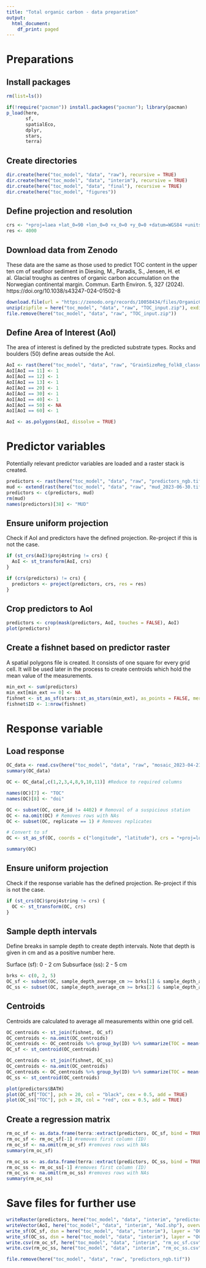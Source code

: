 ```yaml
---
title: "Total organic carbon - data preparation"
output:
  html_document:
    df_print: paged
---
```


# Preparations

## Install packages

```r
rm(list=ls())

if(!require("pacman")) install.packages("pacman"); library(pacman)
p_load(here,
       sf,
       spatialEco,
       dplyr,
       stars,
       terra)
```


## Create directories

```r
dir.create(here("toc_model", "data", "raw"), recursive = TRUE)
dir.create(here("toc_model", "data", "interim"), recursive = TRUE)
dir.create(here("toc_model", "data", "final"), recursive = TRUE)
dir.create(here("toc_model", "figures"))
```


## Define projection and resolution

```r
crs <- "+proj=laea +lat_0=90 +lon_0=0 +x_0=0 +y_0=0 +datum=WGS84 +units=m +no_defs"
res <- 4000
```


## Download data from Zenodo

These data are the same as those used to predict TOC content in the upper ten cm of seafloor sediment in Diesing, M., Paradis, S., Jensen, H. et al. Glacial troughs as centres of organic carbon accumulation on the Norwegian continental margin. Commun. Earth Environ. 5, 327 (2024). https://doi.org/10.1038/s43247-024-01502-8

```r
download.file(url = "https://zenodo.org/records/10058434/files/OrganicCarbonContent_input.zip", destfile = here("toc_model", "data", "raw", "TOC_input.zip"))
unzip(zipfile = here("toc_model", "data", "raw", "TOC_input.zip"), exdir = here("toc_model", "data", "raw"))
file.remove(here("toc_model", "data", "raw", "TOC_input.zip"))
```


## Define Area of Interest (AoI)

The area of interest is defined by the predicted substrate types. Rocks and boulders (50) define areas outside the AoI.

```r
AoI <- rast(here("toc_model", "data", "raw", "GrainSizeReg_folk8_classes_2023-06-28.tif"))
AoI[AoI == 11] <- 1
AoI[AoI == 12] <- 1
AoI[AoI == 13] <- 1
AoI[AoI == 20] <- 1
AoI[AoI == 30] <- 1
AoI[AoI == 40] <- 1
AoI[AoI == 50] <- NA
AoI[AoI == 60] <- 1

AoI <- as.polygons(AoI, dissolve = TRUE)
```


# Predictor variables

Potentially relevant predictor variables are loaded and a raster stack is created.

```r
predictors <- rast(here("toc_model", "data", "raw", "predictors_ngb.tif"))
mud <- extend(rast(here("toc_model", "data", "raw", "mud_2023-06-30.tif")), predictors)
predictors <- c(predictors, mud)
rm(mud)
names(predictors)[38] <- "MUD"
```


## Ensure uniform projection

Check if AoI and predictors have the defined projection. Re-project if this is not the case.

```r
if (st_crs(AoI)$proj4string != crs) {
  AoI <- st_transform(AoI, crs)
}

if (crs(predictors) != crs) {
  predictors <- project(predictors, crs, res = res)
}
```


## Crop predictors to AoI

```r
predictors <- crop(mask(predictors, AoI, touches = FALSE), AoI)
plot(predictors)
```


## Create a fishnet based on predictor raster

A spatial polygons file is created. It consists of one square for every grid cell. It will be used later in the process to create centroids which hold the mean value of the measurements.

```r
min_ext <- sum(predictors)
min_ext[min_ext == 0] <- NA
fishnet <- st_as_sf(stars::st_as_stars(min_ext), as_points = FALSE, merge = FALSE)
fishnet$ID <- 1:nrow(fishnet)
```


# Response variable

## Load response

```r
OC_data <- read.csv(here("toc_model", "data", "raw", "mosaic_2023-04-21.csv"), header = TRUE, sep = ",")
summary(OC_data)

OC <- OC_data[,c(1,2,3,4,8,9,10,11)] #Reduce to required columns

names(OC)[7] <- "TOC"
names(OC)[8] <- "doi"

OC <- subset(OC, core_id != 4402) # Removal of a suspicious station
OC <- na.omit(OC) # Removes rows with NAs
OC <- subset(OC, replicate == 1) # Removes replicates

# Convert to sf
OC <- st_as_sf(OC, coords = c("longitude", "latitude"), crs = "+proj=longlat +datum=WGS84 +no_defs")

summary(OC)
```


## Ensure uniform projection

Check if the response variable has the defined projection. Re-project if this is not the case.

```r
if (st_crs(OC)$proj4string != crs) {
  OC <- st_transform(OC, crs)
}
```


## Sample depth intervals

Define breaks in sample depth to create depth intervals. Note that depth is given in cm and as a positive number here.

Surface (sf): 0 - 2 cm
Subsurface (ss): 2 - 5 cm

```r
brks <- c(0, 2, 5)
OC_sf <- subset(OC, sample_depth_average_cm >= brks[1] & sample_depth_average_cm < brks[2])
OC_ss <- subset(OC, sample_depth_average_cm >= brks[2] & sample_depth_average_cm < brks[3])
```


## Centroids

Centroids are calculated to average all measurements within one grid cell.

```r
OC_centroids <- st_join(fishnet, OC_sf)
OC_centroids <- na.omit(OC_centroids)
OC_centroids <- OC_centroids %>% group_by(ID) %>% summarize(TOC = mean(TOC, na.rm = TRUE))
OC_sf <- st_centroid(OC_centroids)

OC_centroids <- st_join(fishnet, OC_ss)
OC_centroids <- na.omit(OC_centroids)
OC_centroids <- OC_centroids %>% group_by(ID) %>% summarize(TOC = mean(TOC, na.rm = TRUE))
OC_ss <- st_centroid(OC_centroids)

plot(predictors$BATH)
plot(OC_sf["TOC"], pch = 20, col = "black", cex = 0.5, add = TRUE)
plot(OC_ss["TOC"], pch = 20, col = "red", cex = 0.5, add = TRUE)
```


## Create a regression matrix

```r
rm_oc_sf <- as.data.frame(terra::extract(predictors, OC_sf, bind = TRUE))
rm_oc_sf <- rm_oc_sf[-1] #removes first column (ID)
rm_oc_sf <- na.omit(rm_oc_sf) #removes rows with NAs
summary(rm_oc_sf)

rm_oc_ss <- as.data.frame(terra::extract(predictors, OC_ss, bind = TRUE))
rm_oc_ss <- rm_oc_ss[-1] #removes first column (ID)
rm_oc_ss <- na.omit(rm_oc_ss) #removes rows with NAs
summary(rm_oc_ss)
```


# Save files for further use

```r
writeRaster(predictors, here("toc_model", "data", "interim", "predictors.tif"), overwrite = TRUE)
writeVector(AoI, here("toc_model", "data", "interim", "AoI.shp"), overwrite = TRUE)
write_sf(OC_sf, dsn = here("toc_model", "data", "interim"), layer = "OC_sf", driver = "ESRI Shapefile")
write_sf(OC_ss, dsn = here("toc_model", "data", "interim"), layer = "OC_ss", driver = "ESRI Shapefile")
write.csv(rm_oc_sf, here("toc_model", "data", "interim", "rm_oc_sf.csv"), quote = FALSE, row.names = FALSE)
write.csv(rm_oc_ss, here("toc_model", "data", "interim", "rm_oc_ss.csv"), quote = FALSE, row.names = FALSE)

file.remove(here("toc_model", "data", "raw", "predictors_ngb.tif"))
```

